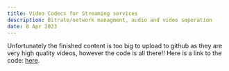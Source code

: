 ---
title: Video Codecs for Streaming services
description: Bitrate/network managment, audio and video seperation
date: 8 Apr 2023
---
Unfortunately the finished content is too big to upload to github as they are very high quality videos, however the code is all there!!
Here is a link to the code: [here](https://github.com/Melxnie98/VideoCodecs/tree/main).